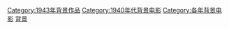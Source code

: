 [[Category:1943年背景作品|Category:1943年背景作品]]
[[Category:1940年代背景电影|Category:1940年代背景电影]]
[[Category:各年背景电影|Category:各年背景电影]]
[[Category:1943年電影|背景]]